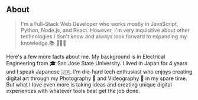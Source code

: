 ## About

>I'm a Full-Stack Web Developer who works mostly in JavaScript, Python, Node.js, and React. However, I'm very inquisitive about other technologies I don't know and always look forward to expanding my knowledge.📚 👨🏾‍💻

Here's a few more facts about me. My background is in Electrical Engineering from 🎓 San Jose State University. I lived in Japan for 4 years and I speak Japanese 🇯🇵. I'm die-hard tech enthusiast who enjoys creating digital art through my Photography 📸 and Videography 🎥 in my spare time. 
But what I love even more is taking ideas and creating unique digital experiences with whatever tools best get the job done. 